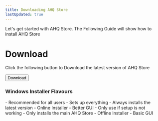 ```yaml
---
title: Downloading AHQ Store
lastUpdated: true
---
```



Let's get started with AHQ Store. The Following Guide will show how to install AHQ Store

# Download

Click the following button to Download the latest version of AHQ Store

<button class="download-btn" onclick="window.location.pathname='/download'">
  Download
</button>

### Windows Installer Flavours

<Tabs>
  <TabItem label="Setup">
    - Recommended for all users
    - Sets up everything
    - Always installs the latest version
    - Online Installer
    - Better GUI
  </TabItem>

  <TabItem label="MSI">
    - Only use if setup is not working
    - Only installs the main AHQ Store
    - Offline Installer
    - Basic GUI
  </TabItem>
</Tabs>
